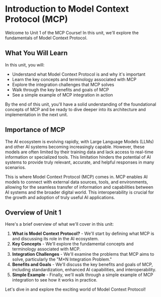 
# Introduction to Model Context Protocol (MCP)

Welcome to Unit 1 of the MCP Course! In this unit, we'll explore the fundamentals of Model Context Protocol.

## What You Will Learn

In this unit, you will:

* Understand what Model Context Protocol is and why it's important
* Learn the key concepts and terminology associated with MCP
* Explore the integration challenges that MCP solves
* Walk through the key benefits and goals of MCP
* See a simple example of MCP integration in action

By the end of this unit, you'll have a solid understanding of the foundational concepts of MCP and be ready to dive deeper into its architecture and implementation in the next unit.

## Importance of MCP

The AI ecosystem is evolving rapidly, with Large Language Models (LLMs) and other AI systems becoming increasingly capable. However, these models are often limited by their training data and lack access to real-time information or specialized tools. This limitation hinders the potential of AI systems to provide truly relevant, accurate, and helpful responses in many scenarios.

This is where Model Context Protocol (MCP) comes in. MCP enables AI models to connect with external data sources, tools, and environments, allowing for the seamless transfer of information and capabilities between AI systems and the broader digital world. This interoperability is crucial for the growth and adoption of truly useful AI applications.

## Overview of Unit 1

Here's a brief overview of what we'll cover in this unit:

1. **What is Model Context Protocol?** - We'll start by defining what MCP is and discussing its role in the AI ecosystem.
2. **Key Concepts** - We'll explore the fundamental concepts and terminology associated with MCP.
3. **Integration Challenges** - We'll examine the problems that MCP aims to solve, particularly the "M×N Integration Problem."
4. **Benefits and Goals** - We'll discuss the key benefits and goals of MCP, including standardization, enhanced AI capabilities, and interoperability.
5. **Simple Example** - Finally, we'll walk through a simple example of MCP integration to see how it works in practice.

Let's dive in and explore the exciting world of Model Context Protocol! 